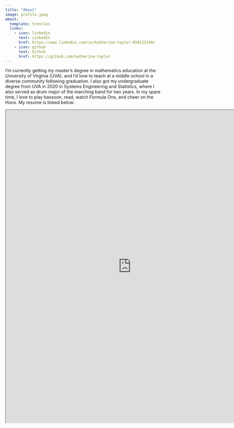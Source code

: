 ```yaml
---
title: "About"
image: profile.jpeg
about:
  template: trestles
  links:
    - icon: linkedin
      text: LinkedIn
      href: https://www.linkedin.com/in/katherine-taylor-858122149/
    - icon: github
      text: Github
      href: https://github.com/katherine-taylor
---
```


I'm currently getting my master's degree in mathematics education at the University of Virginia (UVA), and I'd love to teach at a middle school in a diverse community following graduation. I also got my undergraduate degree from UVA in 2020 in Systems Engineering and Statistics, where I also served as drum major of the marching band for two years. In my spare time, I love to play bassoon, read, watch Formula One, and cheer on the Hoos. My resume is linked below:

`<iframe width ="800" height = "1000" src="https://docs.google.com/document/d/e/2PACX-1vTzEAj6hYDHdPnr_8LiJRGGxDAlRZGpFRsGOSPol-1TpLQc3ZUK_gFi2ILlu9eyVQ/pub?embedded=true"`{=html}

</iframe>
